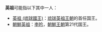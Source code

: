 '''英祖'''可能指以下其中一人：
* [[英祖_(琉球國王)|英祖 (琉球國王)]]：[[琉球|琉球]][[英祖王朝|英祖王朝]]的首任国王。
* [[朝鮮英祖|朝鮮英祖]]：[[李昑|李昑]]，[[朝鮮王朝|朝鮮王朝]]第21代国王。

{{disambig|Cat=廟號消歧義}}